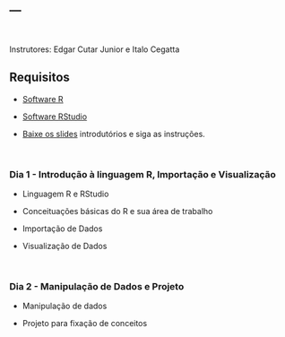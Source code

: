 ---
---
<br>



Instrutores: Edgar Cutar Junior e Italo Cegatta



## Requisitos



* [Software R](https://cran.r-project.org/bin/windows/base/)

* [Software RStudio](https://www.rstudio.com/products/rstudio/download/#download)

* [Baixe os slides]("https://github.com/edgarcutar/curso_suzano/blob/master/ppt/Introducao.pdf") introdutórios e siga as instruções.  


<br>



### Dia 1 - Introdução à linguagem R, Importação e Visualização  



* Linguagem R e RStudio

* Conceituações básicas do R e sua área de trabalho

* Importação de Dados

* Visualização de Dados



<br>



### Dia 2 - Manipulação de Dados e Projeto



* Manipulação de dados

* Projeto para fixação de conceitos



<br>

